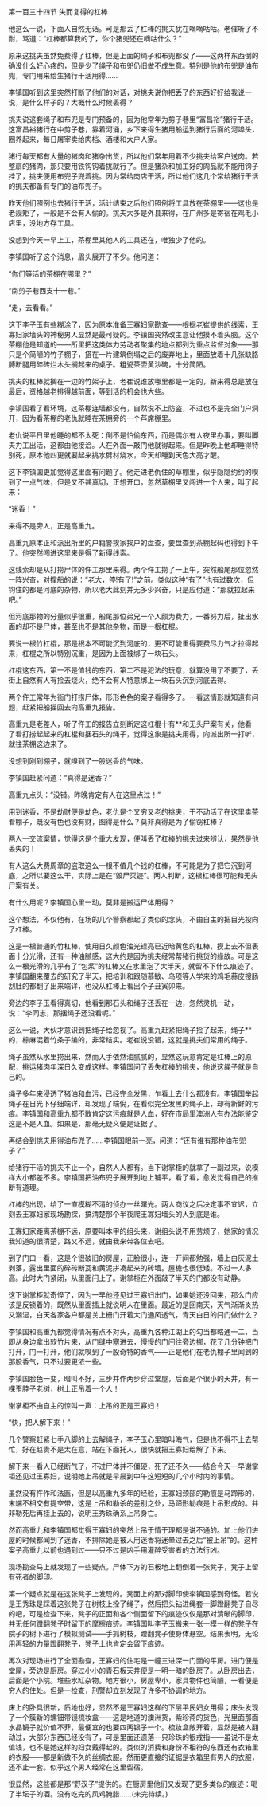 

第一百三十四节 失而复得的杠棒

他这么一说，下面人自然无话。可是那丢了杠棒的挑夫犹在嘀嘀咕咕。老催听了不耐，骂道：“杠棒都算我的了，你个猪兜还在嘀咕什么？”

原来这挑夫虽然免费得了杠棒，但是上面的绳子和布兜都没了――这两样东西倒的确没什么好心疼的，但是少了绳子和布兜仍旧做不成生意。特别是他的布兜是油布兜，专门用来给生猪行干活用得……

李镇国听到这里突然打断了他们的对话，对挑夫说你把丢了的东西好好给我说一说，是什么样子的？大概什么时候丢得？

挑夫说这套绳子和布兜是专门预备的，因为他常年为剪子巷里“富昌裕”猪行干活。这富昌裕猪行在中剪子巷，靠着河涌，乡下来得生猪用船运到猪行后面的河埠头，圈养起来，每日屠宰卖给肉档、酒楼和大户人家。

猪行每天都有大量的猪肉和猪杂出货，所以他们常年用着不少挑夫给客户送肉。若整扇的猪肉，那只要用铁钩钩着挑就行了。但是猪杂和加工好的肉品就不能用钩子挂了，挑夫便用布兜子兜着挑。因为常给肉店干活，所以他们这几个常给猪行干活的挑夫都备有专门的油布兜子。

昨天他们照例也去猪行干活，活计结束之后他们照例将工具放在茶棚里――这也是老规矩了，一般是不会有人偷的。挑夫大多是外县来得，在广州多是寄宿在鸡毛小店里，没地方存工具。

没想到今天一早上工，茶棚里其他人的工具还在，唯独少了他的。

李镇国听了这个消息，眉头展开了不少。他问道：

“你们等活的茶棚在哪里？”

“南剪子巷西支十一巷。”

“走，去看看。”

这下李子玉有些糊涂了，因为原本准备王寡妇家勘查――根据老崔提供的线索，王寡妇家墙头的神秘男人显然是最可疑的。李镇国突然改主意让他摸不着头脑。这个茶棚他是知道的――所里把这类体力劳动者聚集的地点都列为重点监督对象――那只是个简陋的竹子棚子，搭在一片建筑倒塌之后的废弃地上，里面放着十几张缺胳膊断腿用碎砖烂木头搁起来的桌子。粗瓷茶壶黄沙碗，十分简陋。

挑夫的杠棒就搁在一边的竹架子上，老崔说谁放哪里都是一定的，新来得总是放在最后，资格越老排得越前面，等到活的机会也大些。

李镇国看了看环境，这茶棚连墙都没有，自然说不上防盗，不过也不是完全门户洞开，因为看茶棚的老仇就睡在茶棚旁的一个芦席棚里。

老仇说平日里他睡的都不太死：倒不是怕偷东西，而是偶尔有人夜里办事，要叫脚夫力工出活，这都由他接洽。人在外面一敲门他就得起来。但是昨晚上他却睡得特别死，原本他四更就要起来挑水劈材烧水，今天却睡到天色大亮才醒。

这下李镇国更加觉得这里面有问题了。他走进老仇住的草棚里，似乎隐隐约约的嗅到了一点气味，但是又不甚真切，正想开口，忽然草棚里又闯进一个人来，叫了起来：

“迷香！”

来得不是旁人，正是高重九。

高重九原本正和派出所里的户籍警挨家挨户的盘查，要盘查到茶棚起码也得到下午了。他突然闯进这里来是得了新得线索。

这线索却是从打捞尸体的仵工那里来得。两个仵工捞了一上午，突然船尾那位忽然一阵兴奋，对撑船的说：“老大，停!有了!”之前。类似这种“有了”也有过数次，但钩住的都是河底的杂物，所以老大此刻并无多少兴奋，只是应付道：“那就拉起来吧。”

但河底那物的分量似乎很重，船尾那位弟兄一个人颇为费力，一番努力后，扯出水面的却不是尸体，甚至也不是其他杂物，而是一根杠棍。

要说一根竹杠棍，那是根本不可能沉到河底的，更不可能重得要费尽力气才拉得起来，杠棍之所以特别沉重，是因为上面被绑了一块石头。

杠棍这东西，第一不是值钱的东西，第二不是犯法的玩意，就算没用了不要了，丢街上自然有人有捡去烧火，绝不会有人特意绑上一块石头沉到河底去得。

两个仵工常年为衙门打捞尸体，形形色色的案子看得多了。一看这情形就知道有问题，赶紧把船摇回去向高重九报告。

高重九是老差人，听了仵工的报告立刻断定这杠棍十有**和无头尸案有关，他看了看打捞起起来的杠棍和捆石头的绳子，觉得这象是挑夫用得，向派出所一打听，就往茶棚这边来了。

没想到刚到棚子，就嗅到了一股迷香的气味。

李镇国赶紧问道：“真得是迷香？”

高重九点头：“没错。昨晚肯定有人在这里点过！”

用到迷香，不是劫财便是劫色，老仇是个又穷又老的挑夫，干不动活了在这里卖茶看棚子，既没有色也没有财，图得是什么？莫非真得是为了偷窃杠棒？

两人一交流案情，觉得这是个重大发现，便叫丢了杠棒的挑夫过来辨认，果然是他丢失的！

有人这么大费周章的盗取这么一根不值几个钱的杠棒，不可能是为了把它沉到河底，之所以要这么干，实际上是在“毁尸灭迹”。两人判断，这根杠棒很可能和无头尸案有关。

有什么用呢？李镇国心里一动，莫非是搬运尸体用得？

这个想法，不仅他有，在场的几个警察都起了类似的念头，不由自主的把目光投向了杠棒。

这是一根普通的竹杠棒，使用日久颜色油光锃亮已近暗黄色的杠棒，摸上去不但表面十分光滑，还有一种油腻感，这大约是因为挑夫经常帮猪行挑货的缘故。可是这么一根光滑的几乎有了“包浆”的杠棒又在水里泡了大半天，就留不下什么痕迹了。李镇国翻来覆去的研究了半天，把培训和跟随慕敏、乌项等人学来的鸡毛蒜皮搜肠刮肚的都翻了出来端详，也没从杠棒上看出个子丑寅卯来。

旁边的李子玉看得真切，他看到那石头和绳子还丢在一边，忽然灵机一动，说：“李同志，那捆绳子还没看呢。”

这么一说，大伙才意识到把绳子给忽视了。高重九赶紧把绳子捡了起来，绳子**的，棕麻混着竹条子编的，非常结实。老崔说没错，这就是挑夫们常用的绳子。

绳子虽然从水里捞出来，然而入手依然油腻腻的，显然这玩意肯定是杠棒上的原配，挑运猪肉年深日久变成这样。李镇国问了丢失杠棒的挑夫，他说这绳子就是自己的。

绳子多年来浸透了猪油和血污，已经完全发黑，乍看上去什么都没有。李镇国举起绳子在日光下仔细端详，却发现了端倪，在看似完全发黑的绳子上，却有新鲜的污痕。李镇国和高重九都不敢肯定这污痕就是人血，好在市局里澳洲人有办法能鉴定这是不是人血。如果是，那毫无疑义便是证据了。

再结合到挑夫用得油布兜子……李镇国眼前一亮，问道：“还有谁有那种油布兜子？”

给猪行干活的挑夫不止一个，自然人人都有。当下谢掌柜的就拿了一副过来，说模样大小都差不多。李镇国把油布兜子展开到地上铺平，看了看，愈发觉得自己的推断有道理。

杠棒的出现，给了一直模糊不清的侦办一丝曙光。两人商议之后决定事不宜迟，立刻去王寡妇家现场勘探，搞清楚那个半夜爬王寡妇墙头的人到底是谁。

王寡妇家距离茶棚不远，原要叫本甲的组头来，谢组头说不用劳烦了，她家的情况我知道的很清楚，路又不远，就由我来带各位去吧。

到了门口一看，这是个很破旧的房屋，正脸很小，连一开间都勉强，墙上白灰泥土剥落，露出里面的碎砖断瓦和黄泥拼凑起来的砖墙。屋檐也很低矮。不过一人多高。此时大门紧闭，从里面闩上了。谢掌柜在外面敲了半天的门都没有动静。

这下谢掌柜就奇怪了，因为一早他还见过王寡妇出门，如果她还没回来，那么门应该是反锁着的，既然从里面插上就说明人在里面。最近的是回南天，天气渐渐炎热又潮湿，白天各家各户都是关上栅门开着大门通风透气，青天白日的闩门做什么？

李镇国和高重九都觉得情况有点不对头，高重九各种江湖上的勾当都略通一二，当即从身边拿出软竹片来，从门缝中塞进去，慢慢的门闩往旁边挪，花了几分钟把门打开，门一打开，他们就嗅到了一股奇特的香气――正是他们在老仇棚子里闻到的那股香气，只不过要更浓一些。

李镇国脸色一变，暗叫不好，三步并作两步穿过堂屋，后面是个很小的天井，有一棵歪脖子老树，树上正吊着一个人！

谢掌柜不由自主的惊叫一声：上吊的正是王寡妇！

“快，把人解下来！”

几个警察赶紧七手八脚的上去解绳子，李子玉心里暗叫晦气，但是也不得不上去帮忙，好在赵贵不是太在意，站在下面托人，很快就把王寡妇给解了下来。

解下来一看人已经断气了，不过尸体并不僵硬，死了还不久――结合今天一早谢掌柜还见过王寡妇，说明她上吊就是早晨到中午这短短的几个小时内的事情。

虽然没有仵作和法医，但是以高重九多年的经验，王寡妇颈部的勒痕是马蹄形的，末端不相交有提空带，这是上吊和勒杀的差别之处，马蹄形勒痕是上吊形成的。并非勒死后再挂上去的，说明王秀珠确系上吊身亡。

然而高重九和李镇国都觉得王寡妇的突然上吊于情于理都是说不通的。加上他们进屋的时候都闻到了迷香，不排除她是被人用迷香将迷晕过去之后“被上吊”的。这种案子高重九以前也遇到过――只不过是凶手用灌醉受害者的方法行凶。

现场勘查马上就发现了一些疑点。尸体下方的石板地上翻倒着一张凳子，凳子上留有死者的脚印。

第一个疑点就是在这张凳子上发现的。凳面上的那对脚印使李镇国感到奇怪。若说是王秀珠是踩着这张凳子在树枝上拴了绳子，然后把头钻进绳套一脚蹬翻凳子自尽的吧，可是检查下来，凳子的正面和各个侧面留下的痕迹仅仅是那对清晰的脚印，并无任何蹬翻凳子时留下的摩擦痕迹。李镇国叫李子玉搬来一张一模一样的凳子在院子的树下进行了模拟测试——手抓树枝，蹬翻凳子使身体悬空。结果表明，无论用再轻的力量蹬翻凳子，凳子上也肯定会留下痕迹。

再次对现场进行了全面勘查，王寡妇的住宅是一幢三进深一门面的平房。进门便是堂屋，旁边是厨房。穿过小小的青石板天井便是一明一暗的卧房了。从卧房出去，后面是个小院。堆些水缸杂物。地方很小，房屋卑小，家具物件也简陋，一看便是穷人的住处。但是一检查，刑警却立刻发现了许多不协调的地方。

床上的卧具很新，质地也好，显然不是王寡妇这样的下层平民妇女用得；床头发现了一个簇新的螺钿带镜梳妆盒――这是地道的澳洲货，紫珍斋的货色，光里面那面水晶镜子就价值不菲，最便宜的也要四两银子一个。梳妆盒敞开着，显然是被人翻动过，大部分东西已经没有了，可是里面还遗落一只珍珠的银戒指――虽说不是太值钱，也不是她这样的妇女戴得起的。类似的消费和身份不相符的东西还有衣箱里的衣服――都是新做不久的丝绸衣服。然而更直接的证据是衣箱里有男人的衣服，还不止一套。似乎这个男人经常在这里留宿。

很显然，这些都是那“野汉子”提供的。在厨房里他们又发现了更多类似的痕迹：喝了半坛子的酒。没有吃完的风鸡腌腊……(未完待续。)

